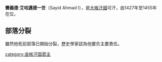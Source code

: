 '''賽義德·艾哈邁德一世'''（Sayid Ahmad I），是[[大帳汗國|大帳汗國]]可汗，由1427年至1455年在位，{{請求來源|他是[[脱脱迷失|脱脱迷失]]幼子。}}

==部落分裂==
雖然他死前部落已開始分裂，歷史學家認為他要负主要責任。

{{S-start}}
{{s-new}}
{{s-ttl|title=[[欽察汗國世系圖|大帳汗國君主]]|years=1427年–1455年}}
{{s-aft|after=[[阿黑麻汗|阿黑麻汗]]}}
{{end}}


[[category:金帐汗国君主|category:金帐汗国君主]]
{{bio-stub}}